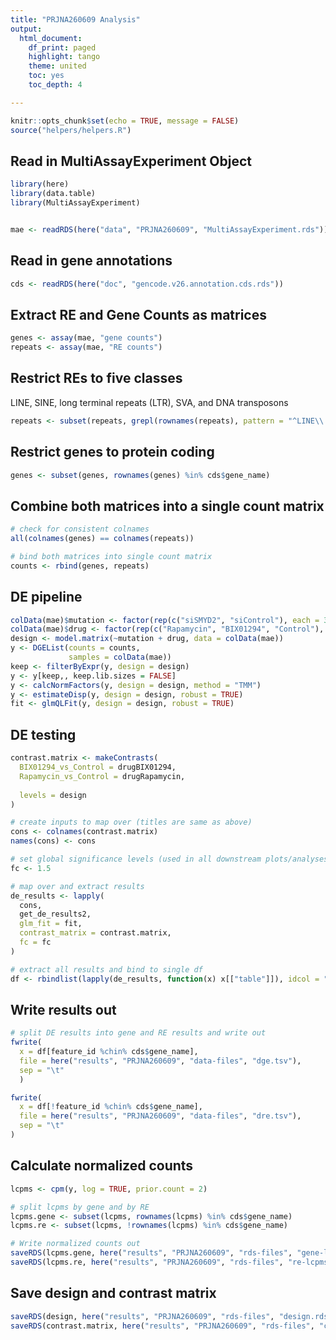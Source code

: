 ```yaml
---
title: "PRJNA260609 Analysis"
output:
  html_document:
    df_print: paged
    highlight: tango
    theme: united
    toc: yes
    toc_depth: 4

---
```


```r
knitr::opts_chunk$set(echo = TRUE, message = FALSE)
source("helpers/helpers.R")
```

## Read in MultiAssayExperiment Object

```r
library(here)
library(data.table)
library(MultiAssayExperiment)


mae <- readRDS(here("data", "PRJNA260609", "MultiAssayExperiment.rds"))
```

## Read in gene annotations

```r
cds <- readRDS(here("doc", "gencode.v26.annotation.cds.rds"))
```

## Extract RE and Gene Counts as matrices

```r
genes <- assay(mae, "gene counts")
repeats <- assay(mae, "RE counts")
```

## Restrict REs to five classes

LINE, SINE, long terminal repeats (LTR), SVA, and DNA transposons

```r
repeats <- subset(repeats, grepl(rownames(repeats), pattern = "^LINE\\.|^SINE\\.|^LTR\\.|.*\\.SVA\\..*|^DNA\\."))
```

## Restrict genes to protein coding

```r
genes <- subset(genes, rownames(genes) %in% cds$gene_name)
```

## Combine both matrices into a single count matrix

```r
# check for consistent colnames
all(colnames(genes) == colnames(repeats))

# bind both matrices into single count matrix
counts <- rbind(genes, repeats)
```

## DE pipeline

```r
colData(mae)$mutation <- factor(rep(c("siSMYD2", "siControl"), each = 3), levels = c("siControl", "siSMYD2"))
colData(mae)$drug <- factor(rep(c("Rapamycin", "BIX01294", "Control"), 2), levels = c("Control", "BIX01294", "Rapamycin"))
design <- model.matrix(~mutation + drug, data = colData(mae))
y <- DGEList(counts = counts,
             samples = colData(mae))
keep <- filterByExpr(y, design = design)
y <- y[keep,, keep.lib.sizes = FALSE]
y <- calcNormFactors(y, design = design, method = "TMM")
y <- estimateDisp(y, design = design, robust = TRUE)
fit <- glmQLFit(y, design = design, robust = TRUE)
```

## DE testing

```r
contrast.matrix <- makeContrasts(
  BIX01294_vs_Control = drugBIX01294,
  Rapamycin_vs_Control = drugRapamycin,
  
  levels = design
)

# create inputs to map over (titles are same as above)
cons <- colnames(contrast.matrix)
names(cons) <- cons

# set global significance levels (used in all downstream plots/analyses)
fc <- 1.5

# map over and extract results
de_results <- lapply(
  cons, 
  get_de_results2, 
  glm_fit = fit, 
  contrast_matrix = contrast.matrix,
  fc = fc
)

# extract all results and bind to single df
df <- rbindlist(lapply(de_results, function(x) x[["table"]]), idcol = "contrast")
```

## Write results out

```r
# split DE results into gene and RE results and write out
fwrite(
  x = df[feature_id %chin% cds$gene_name],
  file = here("results", "PRJNA260609", "data-files", "dge.tsv"),
  sep = "\t"
  )

fwrite(
  x = df[!feature_id %chin% cds$gene_name],
  file = here("results", "PRJNA260609", "data-files", "dre.tsv"),
  sep = "\t"
)
```

## Calculate normalized counts

```r
lcpms <- cpm(y, log = TRUE, prior.count = 2)

# split lcpms by gene and by RE
lcpms.gene <- subset(lcpms, rownames(lcpms) %in% cds$gene_name)
lcpms.re <- subset(lcpms, !rownames(lcpms) %in% cds$gene_name)

# Write normalized counts out
saveRDS(lcpms.gene, here("results", "PRJNA260609", "rds-files", "gene-lcpms.rds"))
saveRDS(lcpms.re, here("results", "PRJNA260609", "rds-files", "re-lcpms.rds"))
```

## Save design and contrast matrix

```r
saveRDS(design, here("results", "PRJNA260609", "rds-files", "design.rds"))
saveRDS(contrast.matrix, here("results", "PRJNA260609", "rds-files", "contrast-matrix.rds"))
```
